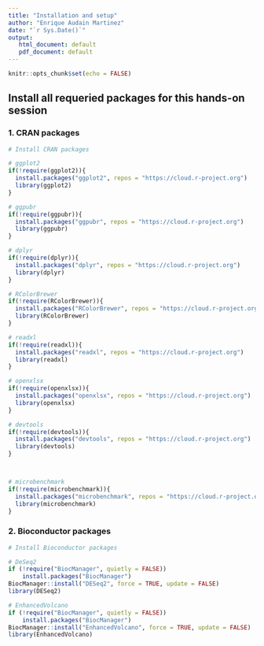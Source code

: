```yaml
---
title: "Installation and setup"
author: "Enrique Audain Martinez"
date: "`r Sys.Date()`"
output: 
   html_document: default
   pdf_document: default
---
```


```r
knitr::opts_chunk$set(echo = FALSE)
```


## Install all requeried packages for this hands-on session


### 1. CRAN packages

```r

# Install CRAN packages

# ggplot2
if(!require(ggplot2)){
  install.packages("ggplot2", repos = "https://cloud.r-project.org")
  library(ggplot2)
}

# ggpubr
if(!require(ggpubr)){
  install.packages("ggpubr", repos = "https://cloud.r-project.org")
  library(ggpubr)
}

# dplyr
if(!require(dplyr)){
  install.packages("dplyr", repos = "https://cloud.r-project.org")
  library(dplyr)
}

# RColorBrewer
if(!require(RColorBrewer)){
  install.packages("RColorBrewer", repos = "https://cloud.r-project.org")
  library(RColorBrewer)
}

# readxl
if(!require(readxl)){
  install.packages("readxl", repos = "https://cloud.r-project.org")
  library(readxl)
}

# openxlsx
if(!require(openxlsx)){
  install.packages("openxlsx", repos = "https://cloud.r-project.org")
  library(openxlsx)
}

# devtools
if(!require(devtools)){
  install.packages("devtools", repos = "https://cloud.r-project.org")
  library(devtools)
}



# microbenchmark
if(!require(microbenchmark)){
  install.packages("microbenchmark", repos = "https://cloud.r-project.org")
  library(microbenchmark)
}

```

### 2. Bioconductor packages

```r

# Install Bioconductor packages

# DeSeq2
if (!require("BiocManager", quietly = FALSE))
    install.packages("BiocManager")
BiocManager::install("DESeq2", force = TRUE, update = FALSE)
library(DESeq2)

# EnhancedVolcano
if (!require("BiocManager", quietly = FALSE))
    install.packages("BiocManager")
BiocManager::install("EnhancedVolcano", force = TRUE, update = FALSE)
library(EnhancedVolcano)

```


